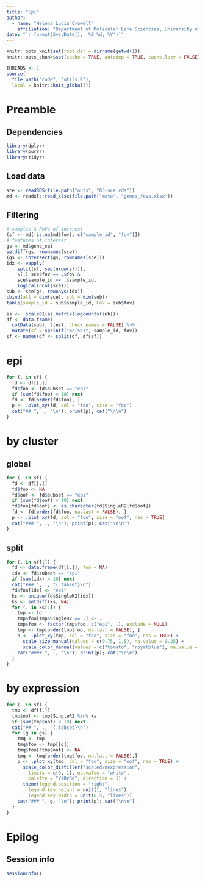 ```yaml
---
title: "Epi"
author: 
  - name: "Helena Lucia Crowell"
    affiliation: "Department of Molecular Life Sciencies, University of Zurich, Zurich, Switzerland"
date: "`r format(Sys.Date(), '%B %d, %Y')`"
---
```


```r
knitr::opts_knit$set(root.dir = dirname(getwd()))
knitr::opts_chunk$set(cache = TRUE, autodep = TRUE, cache.lazy = FALSE)
```

```r
THREADS <- 1
source(
  file.path("code", "utils.R"), 
  local = knitr::knit_global())
```

# Preamble

## Dependencies

```r
library(dplyr)
library(purrr)
library(tidyr)
```

## Load data

```r
sce <- readRDS(file.path("outs", "03-sce.rds"))
md <- readxl::read_xlsx(file.path("meta", "genes_fovs.xlsx"))
```

## Filtering

```r
# samples & FoVs of interest
(sf <- md[!is.na(md$fov), c("sample_id", "fov")])
# features of interest
gs <- md$gene_epi
setdiff(gs, rownames(sce)) 
(gs <- intersect(gs, rownames(sce)))
idx <- vapply(
    split(sf, seq(nrow(sf))), 
    \(.) sce$fov == .$fov & 
    sce$sample_id == .$sample_id,
    logical(ncol(sce)))
sub <- sce[gs, rowAnys(idx)]
cbind(all = dim(sce), sub = dim(sub))
table(sample_id = sub$sample_id, FoV = sub$fov)
```

```r
es <- .scale01(as.matrix(logcounts(sub)))
df <- data.frame(
  colData(sub), t(es), check.names = FALSE) %>% 
  mutate(sf = sprintf("%s(%s)", sample_id, fov))
sf <- names(df <- split(df, df$sf))
```

# epi {.tabset}

```r
for (. in sf) {
  fd <- df[[.]]
  fd$foo <- fd$subset == "epi"
  if (sum(fd$foo) < 10) next
  fd <- fd[order(fd$foo), ]
  p <- .plot_xy(fd, col = "foo", size = "foo")
  cat("## ", ., "\n"); print(p); cat("\n\n")
}
```

# by cluster

## global {.tabset}

```r
for (. in sf) {
  fd <- df[[.]]
  fd$foo <- NA
  fd$oof <- fd$subset == "epi"
  if (sum(fd$oof) < 10) next
  fd$foo[fd$oof] <- as.character(fd$SingleR2[fd$oof])
  fd <- fd[order(fd$foo, na.last = FALSE), ]
  p <- .plot_xy(fd, col = "foo", size = "oof", nas = TRUE)
  cat("### ", ., "\n"); print(p); cat("\n\n")
}
```

## split {.tabset}

```r
for (. in sf[1]) {
  fd <- data.frame(df[[.]], foo = NA)
  idx <- fd$subset == "epi"
  if (sum(idx) < 10) next
  cat("### ", ., "{.tabset}\n")
  fd$foo[idx] <- "epi"
  ks <- unique(fd$SingleR2[idx])
  ks <- setdiff(ks, NA)
  for (. in ks[1]) {
    tmp <- fd
    tmp$foo[tmp$SingleR2 == .] <- .
    tmp$foo <- factor(tmp$foo, c("epi", .), exclude = NULL)
    tmp <- tmp[order(tmp$foo, na.last = FALSE), ]
    p <- .plot_xy(tmp, col = "foo", size = "foo", nas = TRUE) +
      scale_size_manual(values = c(0.75, 1.5), na.value = 0.25) +
      scale_color_manual(values = c("tomato", "royalblue"), na.value = "white")
    cat("#### ", ., "\n"); print(p); cat("\n\n")
  }
}
```

# by expression {.tabset}

```r
for (. in sf) {
  tmp <- df[[.]]
  tmp$oof <- tmp$SingleR2 %in% ks
  if (sum(tmp$oof) < 10) next
  cat("## ", ., "{.tabset}\n")
  for (g in gs) {
    tmq <- tmp
    tmq$foo <- tmp[[g]]
    tmq$foo[!tmp$oof] <- NA
    tmq <- tmq[order(tmq$foo, na.last = FALSE),]
    p <- .plot_xy(tmq, col = "foo", size = "oof", nas = TRUE) +
      scale_color_distiller("scaled\nexpression", 
        limits = c(0, 1), na.value = "white",
        palette = "YlOrRd", direction = 1) +
      theme(legend.position = "right",   
        legend.key.height = unit(1, "lines"),
        legend.key.width = unit(0.5, "lines"))
    cat("### ", g, "\n"); print(p); cat("\n\n")
  }
}
```

# Epilog

## Session info

```r
sessionInfo()
```
